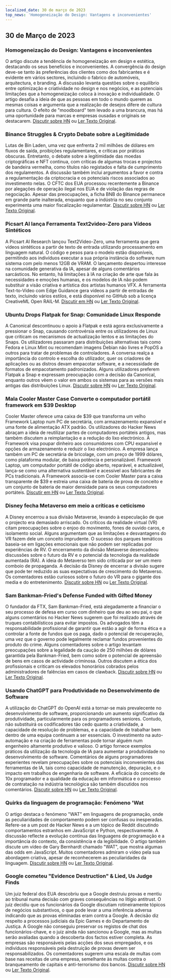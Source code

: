```yaml
---
localized_date: 30 de março de 2023
top_news: 'Homogeneização do Design: Vantagens e inconvenientes'
---
```




<CallToAction />

<Steps>

## 30 de Março de 2023

### Homogeneização do Design: Vantagens e inconvenientes

O artigo discute a tendência de homogeneização em design e estética, destacando os seus benefícios e inconvenientes. A convergência do design deve-se tanto às preferências dos clientes como dos fabricantes e é evidente em vários sectores, incluindo o fabrico de automóveis, arquitectura, e branding. A discussão levanta questões sobre o equilíbrio entre optimização e criatividade no design e nos negócios, e as potenciais limitações que a homogeneização coloca à inovação e individualidade. O artigo desafia a ideia de que as pessoas em todo o mundo querem as mesmas coisas e argumenta que a realização de desejos difere de cultura para cultura. O efeito de "moodboard" tem levado a uma brancura, mas há uma oportunidade para marcas e empresas ousadas e originais se destacarem.
[Discutir sobre HN](http://news.ycombinator.com/item?id=35355703) ou [Ler Texto Original](https://www.alexmurrell.co.uk/articles/the-age-of-average).

### Binance Struggles & Crypto Debate sobre a Legitimidade

Lutas de Bin Laden, uma vez que enfrenta 2 mil milhões de dólares em fluxos de saída, proibições regulamentares, e críticas por práticas obscuras. Entretanto, o debate sobre a legitimidade das moedas criptográficas e NFT continua, com críticas de algumas trocas e projectos de bandeira vermelha, como títulos não registados e falta de cumprimento dos regulamentos. A discussão também inclui argumentos a favor e contra a regulamentação da criptocracia e os potenciais riscos associados ao investimento nelas. O CFTC dos EUA processou recentemente a Binance por alegações de operação ilegal nos EUA e de violação das regras de negociação. Apesar das preocupações, a ficha BNB do Binance permanece em grande parte inalterada, enquanto que a indústria no seu conjunto experimenta uma maior fiscalização regulamentar.
[Discutir sobre HN](http://news.ycombinator.com/item?id=35351805) ou [Ler Texto Original](https://www.wsj.com/articles/binance-sees-2-billion-in-outflows-as-troubles-compound-9a136e21).

### Picsart AI lança Ferramenta Text2video-Zero para Vídeos Sintéticos

A Picsart AI Research lançou Text2Video-Zero, uma ferramenta que gera vídeos sintéticos a partir de texto de entrada utilizando processamento em linguagem natural. O código e pesos para o modelo estão disponíveis, permitindo aos indivíduos executar a sua própria instância do software num sistema com pelo menos 12GB de VRAM. O lançamento despertou interesse na comunidade generativa da IA, apesar de alguns comentários sarcásticos. No entanto, há limitações à IA na criação de arte que fala às necessidades e emoções humanas, e os modelos de IA não podem substituir a visão criativa e artística dos artistas humanos VFX. A ferramenta Text-to-Video com Edge Guidance gera vídeos a partir de entradas de texto, incluindo vários estilos, e está disponível no GitHub sob a licença CreativeML Open RAIL-M.
[Discutir em HN](http://news.ycombinator.com/item?id=35352452) ou [Ler Texto Original](https://github.com/Picsart-AI-Research/Text2Video-Zero).

### Ubuntu Drops Flatpak for Snap: Comunidade Linux Responde

A Canonical descontinuou o apoio à Flatpak e está agora exclusivamente a pressionar o Snap, causando controvérsia entre os utilizadores de Linux que criticam os mecanismos de actualização lentos e as limitações do Snaps. Os utilizadores passaram para distribuições alternativas tais como Fedora e Linux Mint ou recomendam imagens Debian não livres e PopOS a outros para tratar de problemas de controladores. A conversa realça a importância do controlo e escolha do utilizador, quer os criadores de aplicações ou as distros devam empacotar software, e a necessidade de formatos de empacotamento padronizados. Alguns utilizadores preferem Flatpak a Snap e expressam preocupação com a decisão da Canonical, enquanto outros vêem o valor em ambos os sistemas para as versões mais antigas das distribuições Linux.
[Discutir sobre HN](http://news.ycombinator.com/item?id=35354729) ou [Ler Texto Original](https://lwn.net/SubscriberLink/927262/6adb2350e2b0d2ce/).

### Mala Cooler Master Case Converte o computador portátil framework em $39 Desktop

Cooler Master oferece uma caixa de $39 que transforma um velho Framework Laptop num PC de secretária, com armazenamento expansível e uma fonte de alimentação ATX padrão. Os utilizadores do Hacker News abraçam a ideia de reutilizar partes de computadores portáteis antigos, mas também discutem a reimplantação e a redução do lixo electrónico. A Framework visa poupar dinheiro aos consumidores com CPU expansível e opções de armazenamento e reduzir o lixo electrónico. A empresa lança também um PC de secretária de bricolage, com um preço de 1999 dólares, como plataforma modular, de baixa potência e personalizável. Framework Laptop, um computador portátil de código aberto, reparável, e actualizável, lança-se como uma alternativa sustentável e acessível aos fabricantes de PCs tradicionais. A Framework associa-se com Cooler Master para a caixa transparente de $39 e estreia uma caixa de bateria de prova de conceito e um conjunto de bateria de maior densidade para os seus computadores portáteis.
[Discutir em HN](http://news.ycombinator.com/item?id=35350288) ou [Ler Texto Original](https://www.theverge.com/2023/3/23/23652939/framework-cooler-master-sff-pc-case).

### Disney fecha Metaverso em meio a críticas e ceticismo

A Disney encerrou a sua divisão Metaverse, levando à especulação de que o projecto era demasiado arriscado. Os críticos da realidade virtual (VR) citam preocupações sobre o enjoo do movimento, fones de ouvido caros, e isolamento social. Alguns argumentam que as limitações e desvantagens do VR fazem dele um conceito imprudente. O sucesso dos parques temáticos baseia-se em ligações emocionais que não podem ser replicadas por experiências de RV. O encerramento da divisão Metaverse desencadeou discussões sobre o futuro da RV e o potencial da tecnologia da realidade aumentada (RA). A ideia do Metaverso tem sido criticada por ser um mero comboio de propaganda. A decisão da Disney de encerrar a divisão sugere que pode ter reduzido as suas expectativas de crescimento do Metaverso. Os comentadores estão curiosos sobre o futuro do VR para o gigante dos media e do entretenimento.
[Discutir sobre HN](http://news.ycombinator.com/item?id=35350952) ou [Ler Texto Original](https://www.wsj.com/articles/disney-eliminates-its-metaverse-division-as-part-of-companys-layoffs-plan-94b03650).

### Sam Bankman-Fried's Defense Funded with Gifted Money

O fundador da FTX, Sam Bankman-Fried, está alegadamente a financiar o seu processo de defesa em curso com dinheiro que deu ao seu pai, o que alguns comentários no Hacker News sugerem que foi realizado através de truques contabilísticos para evitar impostos. Os advogados têm a responsabilidade profissional de garantir que estão a agir de forma ética e a controlar a fonte de fundos que os paga, dado o potencial de recuperação, uma vez que o governo pode legalmente reclamar fundos provenientes do produto do crime. Alguns comentadores sobre o artigo levantam preocupações sobre a legalidade da caução de 250 milhões de dólares garantida pela Bankman-Fried, bem como sobre o potencial de apreensão de bens em casos de actividade criminosa. Outros discutem a ética dos profissionais e criticam os elevados honorários cobrados pelos administradores de falências em casos de clawback.
[Discutir sobre HN](http://news.ycombinator.com/item?id=35358698) ou [Ler Texto Original](https://www.forbes.com/sites/sarahemerson/2023/03/29/sam-bankman-fried-legal-fees-funded-by-alameda-money-gifted-to-father-joe-bankman/).

### Usando ChatGPT para Produtividade no Desenvolvimento de Software

A utilização do ChatGPT do OpenAI está a tornar-se mais prevalecente no desenvolvimento de software, proporcionando um aumento significativo da produtividade, particularmente para os programadores seniores. Contudo, não substituirá os codificadores tão cedo quanto a criatividade, a capacidade de resolução de problemas, e a capacidade de trabalhar bem dentro de uma equipa continuam a ser essenciais. O investimento na auto-automação e na criação de ferramentas pode tornar alguém num engenheiro altamente produtivo e valioso. O artigo fornece exemplos práticos da utilização da tecnologia de IA para aumentar a produtividade no desenvolvimento de software. Comentários de alguns programadores experientes revelam preocupações sobre os potenciais inconvenientes das ferramentas de IA, tais como capacidade de manutenção, depuração, e o impacto em trabalhos de engenharia de software. A eficácia do conceito de 10x programador e a qualidade da educação em informática e o processo de contratação na indústria tecnológica são também discutidos nos comentários.
[Discutir sobre HN](http://news.ycombinator.com/item?id=35356054) ou [Ler Texto Original](https://kadekillary.work/posts/1000x-eng/).

### Quirks da linguagem de programação: Fenómeno 'Wat

O artigo destaca o fenómeno "WAT" em linguagens de programação, onde as peculiaridades de comportamento podem ser confusas ou inesperadas. Refere-se a um post de Hacker News e a um tópico de Reddit discutindo comportamentos estranhos em JavaScript e Python, respectivamente. A discussão reflecte a evolução contínua das linguagens de programação e a importância do contexto, da consistência e da legibilidade. O artigo também discute um vídeo de Gary Bernhardt chamado "WAT", que mostra algumas das odds em JavaScript. Muitos comentadores admiram o vídeo pela sua abordagem criativa, apesar de reconhecerem as peculiaridades da linguagem.
[Discutir sobre HN](http://news.ycombinator.com/item?id=35363044) ou [Ler Texto Original](https://www.destroyallsoftware.com/talks/wat).

### Google cometeu "Evidence Destruction" & Lied, Us Judge Finds

Um juiz federal dos EUA descobriu que a Google destruiu provas e mentiu ao tribunal numa decisão com graves consequências no litígio antitrust. O juiz decidiu que os funcionários da Google discutiam rotineiramente tópicos de negócios substantivos, o que pode levar a uma inferência adversa indicando que as provas eliminadas eram contra a Google. A decisão diz respeito a processos judiciais da Epic Games e do Departamento de Justiça. A Google não conseguiu preservar os registos de chat dos funcionários-chave, e o juiz ainda não sancionou a Google, mas as multas serão avaliadas quando a descoberta dos factos estiver completa. As empresas são responsáveis pelas acções dos seus empregados, e os indivíduos responsáveis pela destruição de provas devem ser responsabilizados. Os comentadores sugerem uma escala de multas com base nas receitas de uma empresa, semelhante às multas contra o branqueamento de capitais e anti-terrorismo dos bancos.
[Discutir sobre HN](http://news.ycombinator.com/item?id=35363095) ou [Ler Texto Original](https://storage.courtlistener.com/recap/gov.uscourts.cand.373179/gov.uscourts.cand.373179.469.0.pdf).

</Steps>
